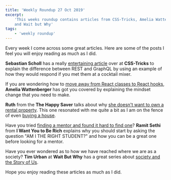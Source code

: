 ```yaml
---
title: 'Weekly Roundup 27 Oct 2019'
excerpt:
    'This weeks roundup contains articles from CSS-Tricks, Amelia Wattenberger, The Happy Saver, I Want you to be Rich
    and Wait but Why'
tags:
    - 'weekly roundup'
---
```


Every week I come across some great articles. Here are some of the posts I feel you will enjoy reading as much as I did.

**Sebastian Scholl** has a really [entertaining article](https://css-tricks.com/meeting-graphql-at-a-cocktail-mixer/)
over at **CSS-Tricks** to explain the difference between REST and GraphQL by using an example of how they would respond
if you met them at a cocktail mixer.

If you are wondering how to [move away from React classes to React hooks](https://wattenberger.com/blog/react-hooks),
**Amelia Wattenberger** has got you covered by explaining the mindset change that you need to make.

**Ruth** from the **The Happy Saver** talks about why
[she doesn't want to own a rental property](https://www.thehappysaver.com/blog/no-i-dont-want-a-rental-property-thank-you).
This one resonated with me quite a bit as I am on the fence of even [buying a house](/blog/rent-buy-house).

Have you tried
[finding a mentor and found it hard to find one](https://www.iwillteachyoutoberich.com/blog/hard-to-find-mentor-coach/)?
**Ramit Sethi** from **I Want You to Be Rich** explains why you should start by asking the question "AM I THE RIGHT
STUDENT?" and how you can be a great one before looking for a mentor.

Have you ever wondered as to how we have reached where we are as a society? **Tim Urban** at **Wait But Why** has a
great series about [society and the Story of Us](https://waitbutwhy.com/2019/08/story-of-us.html).

Hope you enjoy reading these articles as much as I did.
